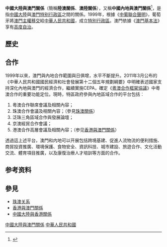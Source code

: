 {{Dablink|關於中國和澳洲之間的外交關係，請見[[中澳關係|中澳關係]]。}}
{{Infobox Bilateral relations|中國大陸與澳門|中國大陸|澳門特別行政區|map=Mainland China Macau Locator.png|mission1=[[中央人民政府駐澳門特別行政區聯絡辦公室|中聯辦]]、[[中華人民共和國外交部駐澳門特別行政區特派員公署|外交部駐澳特派員公署]]|mission2=[[澳門特別行政區駐北京辦事處|駐京辦]]}}
{{Infobox Bilateral relations|中國大陸與澳門|Republic of China (1912–1949)|Portuguese Macau}}
{{Infobox Bilateral relations|中國大陸與澳門|People's Republic of China|Portuguese Macau}}
{{澳門政治}}
'''中國大陸與澳門關係'''（簡稱'''陸澳關係'''、'''澳陸關係'''），又稱'''中國內地與澳門關係'''<ref>{{cite web |title=內地與澳門《CEPA投資協議》和《CEPA經濟技術合作協議》在澳門簽署 |url=http://big5.mofcom.gov.cn/gate/big5/www.mofcom.gov.cn/article/ae/ai/201712/20171202686223.shtml |website=中華人民共和國商務部}}</ref>，是指[[中國大陸|中國大陸]]與[[澳門特别行政區|澳門特别行政區]]之間的關係。1999年，根據《[[中葡聯合聲明|中葡聯合聲明]]》，葡萄牙將[[澳門主權移交|澳門主權移交]]給[[中華人民共和國|中華人民共和國]]，成立[[特別行政區|特別行政區]]。澳門依據《[[澳門基本法|澳門基本法]]》享有[[高度自治|高度自治]]。

== 歷史 ==
{{Main|澳門歷史}}

== 合作 ==
1999年以來，澳門與內地合作範圍與日俱增，水平不斷提升。2011年3月公布的《中華人民共和國國民經濟和社會發展第十二個五年規劃綱要》中明確表述國家支持深化內地與澳門的經濟合作，繼續實施CEPA，確定《[[粵澳合作框架協議|粵澳合作框架協議]]》中粵澳合作的重要功能定位。現時，特區政府參與內地區域合作的平台包括︰
# 粵澳合作聯席會議及相關內容；
# 珠澳合作會議及相關內容；（參見[[珠澳關係|珠澳關係]]）
# 泛珠三角區域合作與發展論壇；
# 京澳經貿合作會議；
# 港澳合作高層會議及相關內容；（参见[[香港與澳門關係|香港與澳門關係]]）
透過這上述平台，澳門和内地可以开展包括跨境基建、促進人流物流的便利措施、商貿投資推廣、環境保護、食物安全、資訊科技、城市建設、旅遊合作、文化活動交流、體育項目推廣，以及康復治療人才培訓等方面的合作。

==参考资料==
{{Reflist}}

== 參見 ==
{{Portal|中华人民共和国|澳门}}
* [[珠澳关系|珠澳关系]]
* [[香港與澳門關係|香港與澳門關係]]
* [[中國大陸與香港關係|中國大陸與香港關係]]

{{澳門對外事務}}

[[Category:中國大陸與澳門關係|]]
[[Category:澳門雙邊關係|中華人民共和國]]